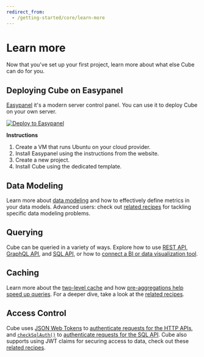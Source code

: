 ```yaml
---
redirect_from:
  - /getting-started/core/learn-more
---
```


# Learn more

Now that you've set up your first project, learn more about what else Cube can
do for you.

## Deploying Cube on Easypanel

[Easypanel](https://easypanel.io) it's a modern server control panel. You can use it to deploy Cube on your own server.

[![Deploy to Easypanel](https://easypanel.io/img/deploy-on-easypanel-40.svg)](https://easypanel.io/docs/templates/cubejs)

**Instructions**

1. Create a VM that runs Ubuntu on your cloud provider.
2. Install Easypanel using the instructions from the website.
3. Create a new project.
4. Install Cube using the dedicated template.

## Data Modeling

Learn more about [data modeling](/product/data-modeling/concepts)
and how to effectively define metrics in your data models. Advanced users: check
out [related recipes](/guides/recipes#recipes-data-schema) for tackling
specific data modeling problems.

## Querying

Cube can be queried in a variety of ways. Explore how to use
[REST API](/reference/rest-api), [GraphQL API](/reference/graphql-api), and
[SQL API](/product/apis-integrations/sql-api), or how to
[connect a BI or data visualization tool](/product/configuration/visualization-tools).

## Caching

Learn more about the [two-level cache](/product/caching) and how
[pre-aggregations help speed up queries](/product/caching/getting-started-pre-aggregations).
For a deeper dive, take a look at the
[related recipes](/guides/recipes#recipes-query-acceleration).

## Access Control

Cube uses [JSON Web Tokens](https://jwt.io/) to
[authenticate requests for the HTTP APIs](/product/auth), and
[`checkSqlAuth()`](/reference/configuration/config#checksqlauth) to
[authenticate requests for the SQL API](/product/apis-integrations/sql-api/security).
Cube also supports using JWT claims for securing access to data, check out these
[related recipes](/guides/recipes#recipes-access-control).
